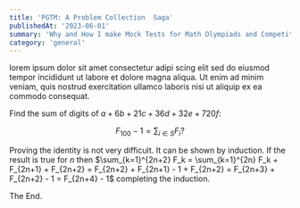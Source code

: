 ```yaml
---
title: 'PGTM: A Problem Collection  Saga'
publishedAt: '2023-06-01'
summary: 'Why and How I make Mock Tests for Math Olympiads and Competitions'
category: 'general'
---
```


lorem ipsum dolor sit amet consectetur adipi scing elit sed do eiusmod tempor incididunt ut labore et dolore magna aliqua. Ut enim ad minim veniam, quis nostrud exercitation ullamco laboris nisi ut aliquip ex ea commodo consequat.

Find the sum of digits of $a+6 b+21 c+36 d+32 e+720 f$:

$$
F_{100}-1=\sum_{i \in S} F_i ?
$$

Proving the identity is not very difficult. It can be shown by induction. If the result is true for $n$ then $\sum_{k=1}^{2n+2} F_k = \sum_{k=1}^{2n} F_k + F_{2n+1} + F_{2n+2} = F_{2n+2} + F_{2n+1} - 1 + F_{2n+2} = F_{2n+3} + F_{2n+2} - 1 = F_{2n+4} - 1$ completing the induction.

The End.
